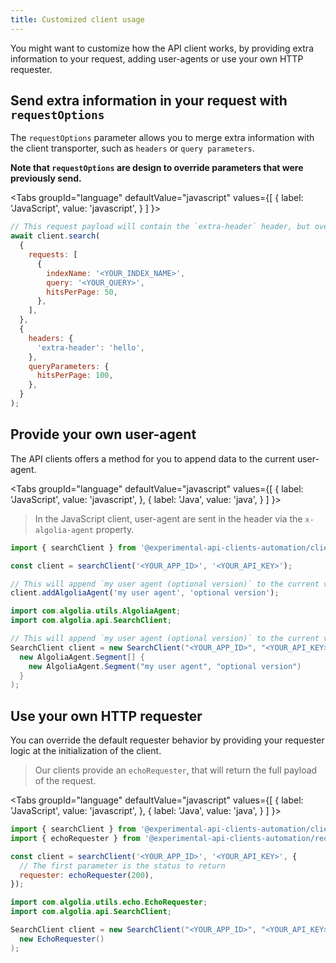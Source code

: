 ```yaml
---
title: Customized client usage
---
```



You might want to customize how the API client works, by providing extra information to your request, adding user-agents or use your own HTTP requester.

## Send extra information in your request with `requestOptions`

The `requestOptions` parameter allows you to merge extra information with the client transporter, such as `headers` or `query parameters`.

**Note that `requestOptions` are design to override parameters that were previously send.**

<Tabs
  groupId="language"
  defaultValue="javascript"
  values={[
    { label: 'JavaScript', value: 'javascript', }
  ]
}>
<TabItem value="javascript">

```js
// This request payload will contain the `extra-header` header, but override the `hitsPerPage` value.
await client.search(
  {
    requests: [
      {
        indexName: '<YOUR_INDEX_NAME>',
        query: '<YOUR_QUERY>',
        hitsPerPage: 50,
      },
    ],
  },
  {
    headers: {
      'extra-header': 'hello',
    },
    queryParameters: {
      hitsPerPage: 100,
    },
  }
);
```

</TabItem>
</Tabs>

## Provide your own user-agent

The API clients offers a method for you to append data to the current user-agent.

<Tabs
  groupId="language"
  defaultValue="javascript"
  values={[
    { label: 'JavaScript', value: 'javascript', },
    { label: 'Java', value: 'java', }
  ]
}>
<TabItem value="javascript">

> In the JavaScript client, user-agent are sent in the header via the `x-algolia-agent` property.

```js
import { searchClient } from '@experimental-api-clients-automation/client-search';

const client = searchClient('<YOUR_APP_ID>', '<YOUR_API_KEY>');

// This will append `my user agent (optional version)` to the current value of `x-algolia-agent` for every requests
client.addAlgoliaAgent('my user agent', 'optional version');
```

</TabItem>

<TabItem value="java">

```java
import com.algolia.utils.AlgoliaAgent;
import com.algolia.api.SearchClient;

// This will append `my user agent (optional version)` to the current value of `x-algolia-agent` for every requests
SearchClient client = new SearchClient("<YOUR_APP_ID>", "<YOUR_API_KEY>",
  new AlgoliaAgent.Segment[] {
    new AlgoliaAgent.Segment("my user agent", "optional version")
  }
);
```

</TabItem>
</Tabs>

## Use your own HTTP requester

You can override the default requester behavior by providing your requester logic at the initialization of the client.

> Our clients provide an `echoRequester`, that will return the full payload of the request.

<Tabs
  groupId="language"
  defaultValue="javascript"
  values={[
    { label: 'JavaScript', value: 'javascript', },
    { label: 'Java', value: 'java', }
  ]
}>
<TabItem value="javascript">

```js
import { searchClient } from '@experimental-api-clients-automation/client-search';
import { echoRequester } from '@experimental-api-clients-automation/requester-node-http';

const client = searchClient('<YOUR_APP_ID>', '<YOUR_API_KEY>', {
  // The first parameter is the status to return
  requester: echoRequester(200),
});
```

</TabItem>

<TabItem value="java">

```java
import com.algolia.utils.echo.EchoRequester;
import com.algolia.api.SearchClient;

SearchClient client = new SearchClient("<YOUR_APP_ID>", "<YOUR_API_KEY>",
  new EchoRequester()
);
```

</TabItem>
</Tabs>
